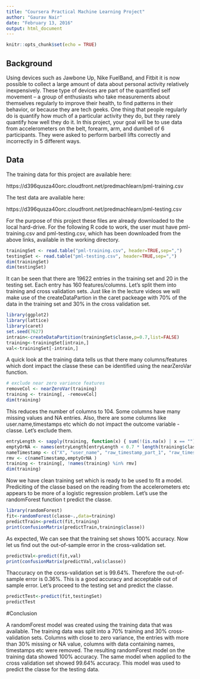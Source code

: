 ```yaml
---
title: "Coursera Practical Machine Learning Project"
author: "Gaurav Nair"
date: "February 13, 2016"
output: html_document
---
```


```r
knitr::opts_chunk$set(echo = TRUE)
```

## Background

Using devices such as Jawbone Up, Nike FuelBand, and Fitbit it is now possible to collect a large amount of data about personal activity relatively inexpensively. These type of devices are part of the quantified self movement – a group of enthusiasts who take measurements about themselves regularly to improve their health, to find patterns in their behavior, or because they are tech geeks. One thing that people regularly do is quantify how much of a particular activity they do, but they rarely quantify how well they do it. In this project, your goal will be to use data from accelerometers on the belt, forearm, arm, and dumbell of 6 participants. They were asked to perform barbell lifts correctly and incorrectly in 5 different ways. 

## Data

The training data for this project are available here:

https://d396qusza40orc.cloudfront.net/predmachlearn/pml-training.csv

The test data are available here:

https://d396qusza40orc.cloudfront.net/predmachlearn/pml-testing.csv

For the purpose of this project these files are already downloaded to the local hard-drive. For the following R code to work, the user must have pml-training.csv and pml-testing.csv, which has been downloaded from the above links, available in the working directory.


```r
trainingSet <- read.table("pml-training.csv", header=TRUE,sep=",")
testingSet <- read.table("pml-testing.csv", header=TRUE,sep=",")
dim(trainingSet)
dim(testingSet)
```
It can be seen that there are 19622 entries in the training set and 20 in the testing set. Each entry has 160 features/columns. Let's split them into training and cross validation sets. Just like in the lecture videos we will make use of the createDataPartion in the caret packeage with 70% of the data in the training set and 30% in the cross validation set.
```r
library(ggplot2)
library(lattice)
library(caret)
set.seed(7627)
intrain<-createDataPartition(trainingSet$classe,p=0.7,list=FALSE)
training<-trainingSet[intrain,]
val<-trainingSet[-intrain,]
```
A quick look at the training data tells us that there many columns/features which dont impact the classe these can be identified using the nearZeroVar function.
```r
# exclude near zero variance features 
removeCol <- nearZeroVar(training) 
training <- training[, -removeCol]
dim(training)
```
This reduces the number of columns to 104.
Some columns have many missing values and NA entries. Also, there are some columns like user.name,timestamps etc which do not impact the outcome variable - classe. Let's exclude them.
```r
entryLength <- sapply(training, function(x) { sum(!(is.na(x) | x == "")) }) 
emptyOrNA <- names(entryLength[entryLength < 0.7 * length(training$classe)]) 
nameTimestamp <- c("X", "user_name", "raw_timestamp_part_1", "raw_timestamp_part_2","cvtd_timestamp", "new_window", "num_window") 
rmv <- c(nameTimestamp,emptyOrNA ) 
training <- training[, !names(training) %in% rmv]
dim(training)
```
Now we have clean training set which is ready to be used to fit a model. Prediciting of the classe based on the reading from the accelerometers etc appears to be more of a logistic regression problem. Let's use the randomForest function t predict the classe.
```r
library(randomForest)
fit<-randomForest(classe~.,data=training)
predictTrain<-predict(fit,training)
print(confusionMatrix(predictTrain,training$classe))
```
As expected, We can see that the training set shows 100% accuracy. Now let us find out the out-of-sample error in the cross-validation set.
```r
predictVal<-predict(fit,val)
print(confusionMatrix(predictVal,val$classe))
```
Thaccuracy on the corss-validation set is 99.64%. Therefore the out-of-sample error is 0.36%. This is a good accuracy and acceptable out of sample error. Let's proceed to the testing set and predict the classe.
```r
predictTest<-predict(fit,testingSet)
predictTest
```
#Conclusion

A randomForest model was created using the training data that was available. The training data was split into a 70% training and 30% cross-validation sets. Columns with close to zero variance, the entries with more than 30% missing or NA value, columns with data containing names, timestamps etc were removed. The resulting randomForest model on the training data showed 100% accuracy. The same model when applied to the cross validation set showed 99.64% accuracy.
This model was used to predict the classe for the testing data. 
